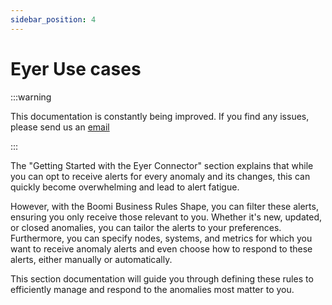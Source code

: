 ```yaml
---
sidebar_position: 4
---
```


# Eyer Use cases

:::warning

This documentation is constantly being improved. If you find any issues, please send us an [email](mailto:amarachi2812@gmail.com)

:::

The "Getting Started with the Eyer Connector" section explains that while you can opt to receive alerts for every anomaly and its changes, this can quickly become overwhelming and lead to alert fatigue.

However, with the Boomi Business Rules Shape, you can filter these alerts, ensuring you only receive those relevant to you. Whether it's new, updated, or closed anomalies, you can tailor the alerts to your preferences. Furthermore, you can specify nodes, systems, and metrics for which you want to receive anomaly alerts and even choose how to respond to these alerts, either manually or automatically.

This section documentation will guide you through defining these rules to efficiently manage and respond to the anomalies most matter to you.


